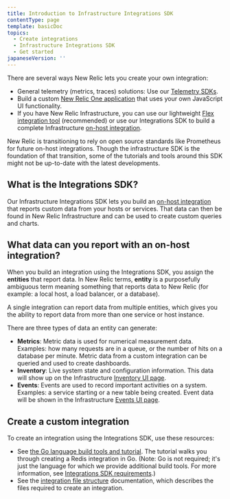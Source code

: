 ```yaml
---
title: Introduction to Infrastructure Integrations SDK
contentType: page
template: basicDoc
topics:
  - Create integrations
  - Infrastructure Integrations SDK
  - Get started
japaneseVersion: ''
---
```


There are several ways New Relic lets you create your own integration:

* General telemetry (metrics, traces) solutions: Use our [Telemetry SDKs](/docs/data-ingest-apis/get-data-new-relic/new-relic-sdks/telemetry-sdks-send-custom-telemetry-data-new-relic).
* Build a custom [New Relic One application](/docs/new-relic-one/use-new-relic-one/build-new-relic-one/new-relic-one-build-your-own-custom-new-relic-one-application) that uses your own JavaScript UI functionality.
* If you have New Relic Infrastructure, you can use our lightweight [Flex integration tool](/docs/integrations/host-integrations/host-integrations-list/flex-integration-tool-build-your-own-integration) (recommended) or use our Integrations SDK to build a complete Infrastructure [on-host integration](/docs/integrations/host-integrations/getting-started/introduction-host-integrations).

<Callout variant="important">
  New Relic is transitioning to rely on open source standards like Prometheus for future on-host integrations. Though the infrastructure SDK is the foundation of that transition, some of the tutorials and tools around this SDK might not be up-to-date with the latest developments.
</Callout>

## What is the Integrations SDK?

Our Infrastructure Integrations SDK lets you build an [on-host integration](/docs/integrations/host-integrations/getting-started/introduction-host-integrations) that reports custom data from your hosts or services. That data can then be found in New Relic Infrastructure and can be used to create custom queries and charts.

## What data can you report with an on-host integration?

When you build an integration using the Integrations SDK, you assign the **entities** that report data. In New Relic terms, **entity** is a purposefully ambiguous term meaning something that reports data to New Relic (for example: a local host, a load balancer, or a database).

A single integration can report data from multiple entities, which gives you the ability to report data from more than one service or host instance.

There are three types of data an entity can generate:

* **Metrics**: Metric data is used for numerical measurement data. Examples: how many requests are in a queue, or the number of hits on a database per minute. Metric data from a custom integration can be queried and used to create dashboards.
* **Inventory**: Live system state and configuration information. This data will show up on the Infrastructure [Inventory UI page](/docs/infrastructure/new-relic-infrastructure/infrastructure-ui-pages/infrastructure-inventory-page-search-your-entire-infrastructure).
* **Events**: Events are used to record important activities on a system. Examples: a service starting or a new table being created. Event data will be shown in the Infrastructure [Events UI page](/docs/infrastructure/new-relic-infrastructure/infrastructure-ui-pages/infrastructure-events-page-live-feed-every-config-change).

## Create a custom integration

To create an integration using the Integrations SDK, use these resources:

* See [the Go language build tools and tutorial](/docs/infrastructure/integrations-sdk/get-started/infrastructure-integration-building-resources). The tutorial walks you through creating a Redis integration in Go. (Note: Go is not required; it's just the language for which we provide additional build tools. For more information, see [Integrations SDK requirements](/docs/integrations/integrations-sdk/getting-started/compatibility-requirements-infrastructure-integrations-sdk).)
* See the [integration file structure](/docs/infrastructure/integrations-sdk/get-started/create-activate-infrastructure-integration) documentation, which describes the files required to create an integration.
